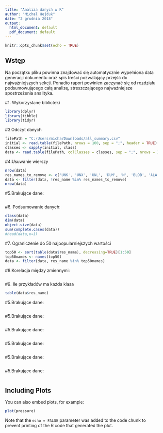 ```yaml
---
title: "Analiza danych w R"
author: "Michal Hejduk"
date: "2 grudnia 2018"
output:
  html_document: default
  pdf_document: default
---
```


```r
knitr::opts_chunk$set(echo = TRUE)
```

## Wstęp

Na początku pliku powinna znajdować się automatycznie wypełniona data generacji dokumentu oraz spis treści pozwalający przejść do najważniejszych sekcji. Ponadto raport powinien zaczynać się od rozdziału podsumowującego całą analizę, streszczającego najważniejsze spostrzeżenia analityka.

#1. Wykorzystane biblioteki
```r
library(dplyr)
library(tibble)
library(tidyr)
```

#3.Odczyt danych
```r
filePath = "C:/Users/micha/Downloads/all_summary.csv"
initial <- read.table(filePath, nrows = 100, sep = ";", header = TRUE)
classes <- sapply(initial, class)
data <- read.table(filePath, colClasses = classes, sep = ";", nrows = 100, header = TRUE)

```

#4.Usuwanie wierszy
```r
nrow(data)
res_names_to_remove <- c('UNK', 'UNX', 'UNL', 'DUM', 'N', 'BLOB', 'ALA', 'ARG', 'ASN', 'ASP', 'CYS', 'GLN', 'GLU', 'GLY', 'HIS', 'ILE', 'LEU', 'LYS', 'MET', 'MSE', 'PHE', 'PRO', 'SEC', 'SER', 'THR', 'TRP', 'TYR', 'VAL', 'DA', 'DG', 'DT', 'DC', 'DU', 'A', 'G', 'T', 'C', 'U', 'HOH', 'H20', 'WAT')
data <- filter(data, !res_name %in% res_names_to_remove)
nrow(data)
```

#5.Brakujące dane:
```r

```

#6. Podsumowanie danych:
```r
class(data)
dim(data)
object.size(data)
sum(complete.cases(data))
#head(data,n=1)
```

#7. Ograniczenie do 50 najpopularniejszych wartości
```r
top50 <- sort(table(data$res_name), decreasing=TRUE)[1:50]
top50names <- names(top50)
data <- filter(data, res_name %in% top50names)

```

#8.Korelacja między zmiennymi:
```r

```

#9. Ile przykładów ma każda klasa
```r
table(data$res_name)

```

#5.Brakujące dane:
```r

```

#5.Brakujące dane:
```r

```

#5.Brakujące dane:
```r

```

#5.Brakujące dane:
```r

```

#5.Brakujące dane:
```r

```

#5.Brakujące dane:
```r

```

## Including Plots

You can also embed plots, for example:

```r
plot(pressure)
```

Note that the `echo = FALSE` parameter was added to the code chunk to prevent printing of the R code that generated the plot.
